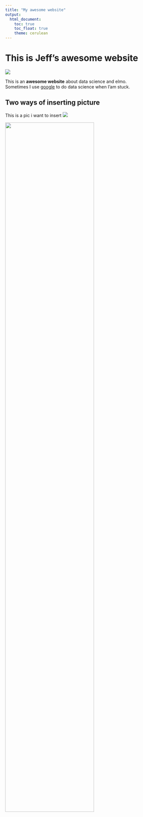 ```yaml
---
title: "My awesome website"
output: 
  html_document:
    toc: true
    toc_float: true
    theme: cerulean
---
```


# This is Jeff's awesome website

![](https://media.giphy.com/media/drXGoW1iudhKw/giphy.gif)

This is an **awesome website** about data science and elmo.\
Sometimes I use [google](http://www.google.com/) to do data science when I'am stuck. 

## Two ways of inserting picture

This is a pic i want to insert
![](images/cat.jpg)

<img src = "images/cat.jpg" style = "width:75%">



